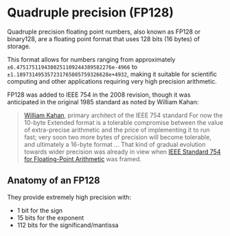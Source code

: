 # Quadruple precision (FP128)

Quadruple precision floating point numbers, also known as FP128 or binary128, are a floating point format that uses 128 bits (16 bytes) of storage. 

This format allows for numbers ranging from approximately `±6.4751751194380251109244389582276e-4966` to `±1.189731495357231765085759326628e+4932`, making it suitable for scientific computing and other applications requiring very high precision arithmetic.

FP128 was added to IEEE 754 in the 2008 revision, though it was anticipated in the original 1985 standard as noted by William Kahan:

> [William Kahan](/people/kahan), primary architect of the IEEE 754 standard
> For now the 10-byte Extended format is a tolerable compromise between the value of extra-precise arithmetic and the price of implementing it to run fast; very soon two more bytes of precision will become tolerable, and ultimately a 16-byte format ... That kind of gradual evolution towards wider precision was already in view when [IEEE Standard 754 for Floating-Point Arithmetic](/spec/ieee754) was framed.

## Anatomy of an FP128

They provide extremely high precision with:

- 1 bit for the sign
- 15 bits for the exponent
- 112 bits for the significand/mantissa